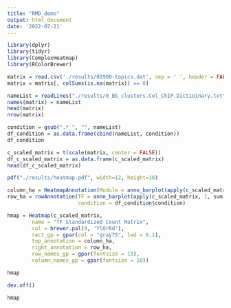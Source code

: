 ---
title: "RMD_demo"
output: html_document
date: '2022-07-21'
---

```{r}
library(dplyr)
library(tidyr)
library(ComplexHeatmap)
library(RColorBrewer)
```


```{r}
matrix = read.csv('./results/01900-topics.dat', sep = ' ', header = FALSE)
matrix = matrix[, colSums(is.na(matrix)) == 0]

nameList = readLines("./results/0_BS_clusters.Col_ChIP.Dictioinary.txt")
names(matrix) = nameList
head(matrix)
nrow(matrix)

condition = gsub(".*_", "", nameList)
df_condition = as.data.frame(cbind(nameList, condition))
df_condition

c_scaled_matrix = t(scale(matrix, center = FALSE))
df_c_scaled_matrix = as.data.frame(c_scaled_matrix)
head(df_c_scaled_matrix)
```


```{r}
pdf("./results/heatmap.pdf", width=12, height=18)

column_ha = HeatmapAnnotation(Module = anno_barplot(apply(c_scaled_matrix, 2, sum), height = unit(1.2, "in")))
row_ha = rowAnnotation(TF = anno_barplot(apply(c_scaled_matrix, 1, sum), width = unit(1.2, "in")),
                       condition = df_condition$condition)

hmap = Heatmap(c_scaled_matrix,
        name = "TF Standardized Count Matrix",
        col = brewer.pal(9, 'YlOrRd'),
        rect_gp = gpar(col = "gray75", lwd = 0.1),
        top_annotation = column_ha,
        right_annotation = row_ha,
        row_names_gp = gpar(fontsize = 10),
        column_names_gp = gpar(fontsize = 10))

hmap

dev.off()

hmap
```
